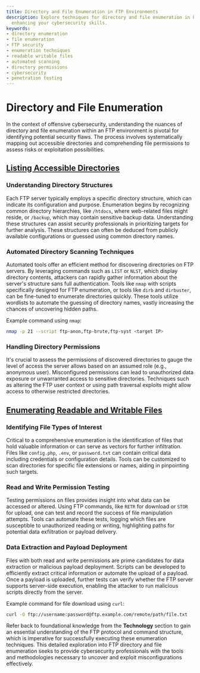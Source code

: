 ```yaml
---
title: Directory and File Enumeration in FTP Environments
description: Explore techniques for directory and file enumeration in FTP server contexts,
  enhancing your cybersecurity skills.
keywords:
- directory enumeration
- file enumeration
- FTP security
- enumeration techniques
- readable writable files
- automated scanning
- directory permissions
- cybersecurity
- penetration testing
---
```


# Directory and File Enumeration

In the context of offensive cybersecurity, understanding the nuances of directory and file enumeration within an FTP environment is pivotal for identifying potential security flaws. The process involves systematically mapping out accessible directories and comprehending file permissions to assess risks or exploitation possibilities.

## [Listing Accessible Directories](offensive/network/enumeration/ftp_enumeration/directory_and_file_enumeration/listing_accessible_directories)

### Understanding Directory Structures

Each FTP server typically employs a specific directory structure, which can indicate its configuration and purpose. Enumeration begins by recognizing common directory hierarchies, like `/htdocs`, where web-related files might reside, or `/backup`, which may contain sensitive backup data. Understanding these structures can assist security professionals in prioritizing targets for further analysis. These structures can often be deduced from publicly available configurations or guessed using common directory names.

### Automated Directory Scanning Techniques

Automated tools offer an efficient method for discovering directories on FTP servers. By leveraging commands such as `LIST` or `NLST`, which display directory contents, attackers can rapidly gather information about the server's structure sans full authentication. Tools like `nmap` with scripts specifically designed for FTP enumeration, or tools like `dirb` and `dirbuster`, can be fine-tuned to enumerate directories quickly. These tools utilize wordlists to automate the guessing of directory names, vastly increasing the chances of uncovering hidden paths.

Example command using `nmap`:
```bash
nmap -p 21 --script ftp-anon,ftp-brute,ftp-syst <target IP>
```

### Handling Directory Permissions

It's crucial to assess the permissions of discovered directories to gauge the level of access the server allows based on an assumed role (e.g., anonymous user). Misconfigured permissions can lead to unauthorized data exposure or unwarranted access to sensitive directories. Techniques such as altering the FTP user context or using path traversal exploits might allow access to otherwise restricted directories. 

## [Enumerating Readable and Writable Files](offensive/network/enumeration/ftp_enumeration/directory_and_file_enumeration/enumerating_readable_and_writable_files)

### Identifying File Types of Interest

Critical to a comprehensive enumeration is the identification of files that hold valuable information or can serve as vectors for further infiltration. Files like `config.php`, `.env`, or `password.txt` can contain critical data including credentials or configuration details. Tools can be customized to scan directories for specific file extensions or names, aiding in pinpointing such targets.

### Read and Write Permission Testing

Testing permissions on files provides insight into what data can be accessed or altered. Using FTP commands, like `RETR` for download or `STOR` for upload, one can test and record the success of file manipulation attempts. Tools can automate these tests, logging which files are susceptible to unauthorized reading or writing, highlighting paths for potential data exfiltration or payload delivery.

### Data Extraction and Payload Deployment

Files with both read and write permissions are prime candidates for data extraction or malicious payload deployment. Scripts can be developed to efficiently extract critical information or automate the upload of a payload. Once a payload is uploaded, further tests can verify whether the FTP server supports server-side execution, enabling the attacker to run malicious scripts directly from the server.

Example command for file download using `curl`:
```bash
curl -O ftp://username:password@ftp.example.com/remote/path/file.txt
```

Refer back to foundational knowledge from the **Technology** section to gain an essential understanding of the FTP protocol and command structure, which is imperative for successfully executing these enumeration techniques. This detailed exploration into FTP directory and file enumeration seeks to provide cybersecurity professionals with the tools and methodologies necessary to uncover and exploit misconfigurations effectively.